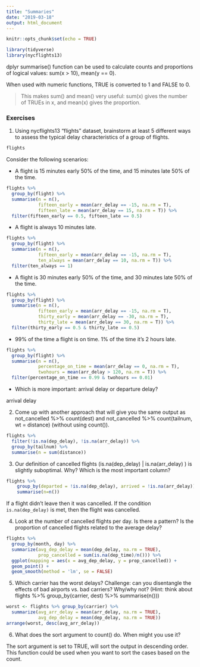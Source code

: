 ```yaml
---
title: "Summaries"
date: "2019-03-18"
output: html_document
---
```


```r
knitr::opts_chunk$set(echo = TRUE)
```


```r
library(tidyverse)
library(nycflights13)
```

dplyr summarise() function can be used to calculate counts and proportions of logical values: sum(x > 10), mean(y == 0). 

When used with numeric functions, TRUE is converted to 1 and FALSE to 0. 

> This makes sum() and mean() very useful: sum(x) gives the number of TRUEs in x, and mean(x) gives the proportion.

### Exercises

1. Using nycflights13 "flights" dataset, brainstorm at least 5 different ways to assess the typical delay characteristics of a group of flights. 

```r
flights
```


Consider the following scenarios:

  - A flight is 15 minutes early 50% of the time, and 15 minutes late 50% of the time.


```r
flights %>%
  group_by(flight) %>%
  summarise(n = n(), 
            fifteen_early = mean(arr_delay == -15, na.rm = T), 
            fifteen_late = mean(arr_delay == 15, na.rm = T)) %>% 
  filter(fifteen_early == 0.5, fifteen_late == 0.5)
```


  - A flight is always 10 minutes late.

```r
flights %>%
  group_by(flight) %>%
  summarise(n = n(), 
            fifteen_early = mean(arr_delay == -15, na.rm = T), 
            ten_always = mean(arr_delay == 10, na.rm = T)) %>%
  filter(ten_always == 1)
```

  - A flight is 30 minutes early 50% of the time, and 30 minutes late 50% of the time.
  
```r
flights %>%
  group_by(flight) %>%
  summarise(n = n(), 
            fifteen_early = mean(arr_delay == -15, na.rm = T), 
            thirty_early = mean(arr_delay == -30, na.rm = T),
            thirty_late = mean(arr_delay == 30, na.rm = T)) %>%
  filter(thirty_early == 0.5 & thirty_late == 0.5)
```


  - 99% of the time a flight is on time. 1% of the time it’s 2 hours late.

```r
flights %>%
  group_by(flight) %>%
  summarise(n = n(), 
            percentage_on_time = mean(arr_delay == 0, na.rm = T),
            twohours = mean(arr_delay > 120, na.rm = T)) %>%
  filter(percentage_on_time == 0.99 & twohours == 0.01)
```


  - Which is more important: arrival delay or departure delay?
  
arrival delay

2. Come up with another approach that will give you the same output as not_cancelled %>% count(dest) and not_cancelled %>% count(tailnum, wt = distance) (without using count()).

```r
flights %>%
  filter(!is.na(dep_delay), !is.na(arr_delay)) %>% 
  group_by(tailnum) %>% 
  summarise(n = sum(distance))
```

3. Our definition of cancelled flights (is.na(dep_delay) | is.na(arr_delay) ) is slightly suboptimal. Why? Which is the most important column?

```r
flights %>%
    group_by(departed = !is.na(dep_delay), arrived = !is.na(arr_delay)) %>%
    summarise(n=n())
```
If a flight didn't leave then it was cancelled. If the condition `is.na(dep_delay)` is met, then the flight was cancelled.

4. Look at the number of cancelled flights per day. Is there a pattern? Is the proportion of cancelled flights related to the average delay?

```r
flights %>% 
  group_by(month, day) %>%
  summarize(avg_dep_delay = mean(dep_delay, na.rm = TRUE),
            prop_cancelled = sum(is.na(dep_time)/n())) %>%
  ggplot(mapping = aes(x = avg_dep_delay, y = prop_cancelled)) +
  geom_point() +
  geom_smooth(method = 'lm', se = FALSE)
```

5. Which carrier has the worst delays? Challenge: can you disentangle the effects of bad airports vs. bad carriers? Why/why not? (Hint: think about flights %>% group_by(carrier, dest) %>% summarise(n()))

```r
worst <- flights %>% group_by(carrier) %>% 
  summarize(avg_arr_delay = mean(arr_delay, na.rm = TRUE),
            avg_dep_delay = mean(dep_delay, na.rm = TRUE))
arrange(worst, desc(avg_arr_delay))
```

6. What does the sort argument to count() do. When might you use it?

The sort argument is set to TRUE, will sort the output in descending order. This function could be used when you want to sort the cases based on the count.

